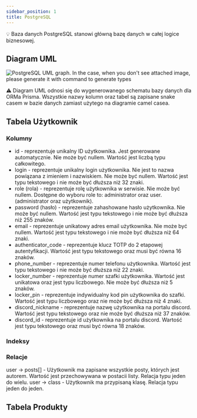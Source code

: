 ```yaml
---
sidebar_position: 1
title: PostgreSQL
---
```


💡 Baza danych PostgreSQL stanowi główną bazę danych w całej logice biznesowej.

## Diagram UML

![PostgreSQL UML graph. In the case, when you don't see attached image, please generate it with command to generate types](../../../uml/postgresql.png)

⚠️ Diagram UML odnosi się do wygenerowanego schematu bazy danych dla ORMa Prisma. Wszystkie nazwy kolumn oraz tabel są zapisane snake casem w bazie danych zamiast użytego na diagramie camel casea.

## Tabela Użytkownik

### Kolumny

- id - reprezentuje unikalny ID użytkownika. Jest generowane automatycznie. Nie może być nullem. Wartość jest liczbą typu całkowitego.
- login - reprezentuje unikalny login użytkownika. Nie jest to nazwa powiązana z imieniem i nazwiskiem. Nie może być nullem. Wartość jest typu tekstowego i nie może być dłuższa niż 32 znaki.
- role (rola) - reprezentuje rolę użytkownika w serwisie. Nie może być nullem. Dostępne do wyboru role to: administrator oraz user. (administrator oraz użytkownik).
- password (hasło) - reprezentuje zahashowane hasło użytkownika. Nie może być nullem. Wartość jest typu tekstowego i nie może być dłuższa niż 255 znaków.
- email - reprezentuje unikatowy adres email użytkownika. Nie może być nullem. Wartość jest typu tekstowego i nie może być dłuższa niż 64 znaki.
- authenticator_code - reprezentuje klucz TOTP do 2 etapowej autentyfikacji. Wartość jest typu tekstowego oraz musi być równa 16 znaków.
- phone_number - reprezentuje numer telefonu użytkownika. Wartość jest typu tekstowego i nie może być dłuższa niż 22 znaki.
- locker_number - reprezentuje numer szafki użytkownika. Wartość jest unikatowa oraz jest typu liczbowego. Nie może być dłuższa niż 5 znaków.
- locker_pin - reprezentuje indywidualny kod pin użytkownika do szafki. Wartość jest typu liczbowego oraz nie może być dłuższa niż 4 znaki.
- discord_nickname - reprezentuje nazwę użytkownika na portalu discord. Wartość jest typu tekstowego oraz nie może być dłuższa niż 37 znaków.
- discord_id - reprezentuje id użytkownika na portalu discord. Wartość jest typu tekstowego oraz musi być równa 18 znaków.

### Indeksy

### Relacje

user -> posts[] - Użytkownik ma zapisane wszystkie posty, których jest autorem. Wartość jest przechowywana w postacii listy. Relacja typu jeden do wielu.
user -> class - Użytkownik ma przypisaną klasę. Relacja typu jeden do jeden.

## Tabela Produkty
